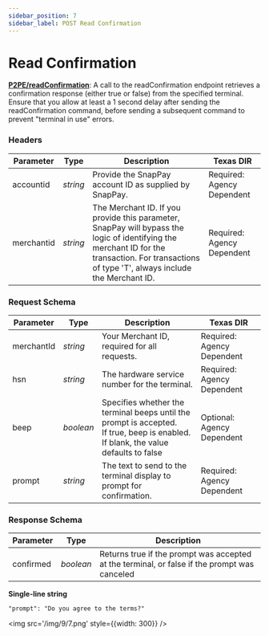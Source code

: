 ```yaml
---
sidebar_position: 7
sidebar_label: POST Read Confirmation
---
```


# Read Confirmation


**[<ApiBadge class='small' type="post" /> P2PE/readConfirmation](https://developer.fiserv.com/product/SnapPay/api/?type=post&path=/P2PE/readConfirmation&branch=main&version=3.0.1)**: A call to the readConfirmation endpoint retrieves a confirmation response (either true or false) from the specified terminal. Ensure that you allow at least a 1 second delay after sending the readConfirmation command, before sending a subsequent command to prevent "terminal in use" errors.

### Headers

| Parameter | Type | Description | Texas DIR |
|---|---|---|---|
| accountid | *string* | Provide the SnapPay account ID as supplied by SnapPay. | Required: Agency Dependent |
| merchantid | *string* | The Merchant ID. If you provide this parameter, SnapPay will bypass the logic of identifying the merchant ID for the transaction. For transactions of type 'T', always include the Merchant ID. | Required: Agency Dependent |

### Request Schema

| Parameter | Type | Description | Texas DIR |
|---|---|---|---|
| merchantId | *string* | Your Merchant ID, required for all requests. | Required: Agency Dependent |
| hsn | *string* | The hardware service number for the terminal. | Required: Agency Dependent |
| beep | *boolean* | Specifies whether the terminal beeps until the prompt is accepted. <br /> If true, beep is enabled. If blank, the value defaults to false | Optional: Agency Dependent |
| prompt | *string* | The text to send to the terminal display to prompt for confirmation. | Required: Agency Dependent |

### Response Schema

| Parameter | Type | Description |
|---|---|---|
| confirmed | *boolean* | Returns true if the prompt was accepted at the terminal, or false if the prompt was canceled |

**Single-line string**
``` 
"prompt": "Do you agree to the terms?" 
```
<img src='/img/9/7.png' style={{width: 300}} />